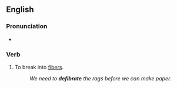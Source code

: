==English==

===Pronunciation===
* {{a|UK}} {{IPA|en|/diːfaɪˈbɹeɪt/}}

===Verb===
{{en-verb}}

# {{lb|en|transitive}} To break into [[fiber]]s.
#: ''We need to '''defibrate''' the rags before we can make paper.''